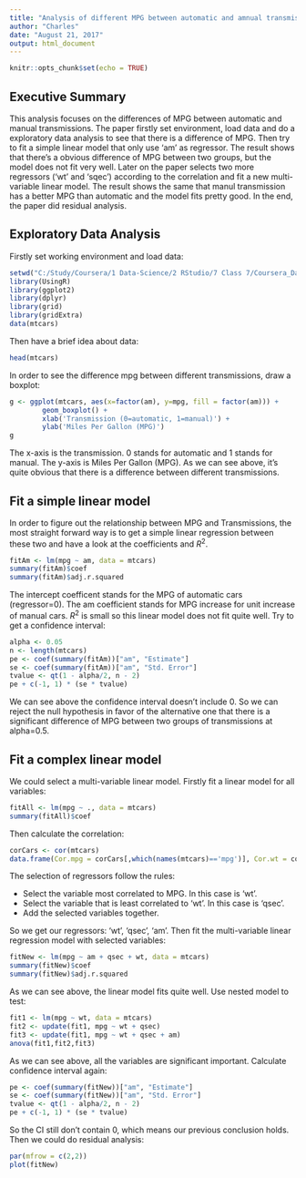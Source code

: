 ```yaml
---
title: "Analysis of different MPG between automatic and amnual transmission"
author: "Charles"
date: "August 21, 2017"
output: html_document
---
```


```r
knitr::opts_chunk$set(echo = TRUE)
```

## Executive Summary
This analysis focuses on the differences of MPG between automatic and manual transmissions.
The paper firstly set environment, load data and do a exploratory data analysis to see that there is a difference of MPG.
Then try to fit a simple linear model that only use 'am' as regressor.
The result shows that there's a obvious difference of MPG between two groups,
but the model does not fit very well.
Later on the paper selects two more regressors ('wt' and 'sqec') according to
the correlation and fit a new multi-variable linear model.
The result shows the same that manul transmission has a better MPG than automatic and
the model fits pretty good.
In the end, the paper did residual analysis.

## Exploratory Data Analysis

Firstly set working environment and load data:

```r
setwd("C:/Study/Coursera/1 Data-Science/2 RStudio/7 Class 7/Coursera_DataScience_Class7Regression_FinalProject")
library(UsingR)
library(ggplot2)
library(dplyr)
library(grid)
library(gridExtra)
data(mtcars)
```

Then have a brief idea about data:

```r
head(mtcars)
```

In order to see the difference mpg between different transmissions, draw a boxplot:

```r
g <- ggplot(mtcars, aes(x=factor(am), y=mpg, fill = factor(am))) +
        geom_boxplot() +
        xlab('Transmission (0=automatic, 1=manual)') +
        ylab('Miles Per Gallon (MPG)')
g
```

The x-axis is the transmission. 0 stands for automatic and 1 stands for manual.
The y-axis is Miles Per Gallon (MPG).
As we can see above, it's quite obvious that there is a difference between different transmissions.

## Fit a simple linear model

In order to figure out the relationship between MPG and Transmissions, the most straight forward way is to get a simple linear regression between these two and have a
look at the coefficients and $R^2$.

```r
fitAm <- lm(mpg ~ am, data = mtcars)
summary(fitAm)$coef
summary(fitAm)$adj.r.squared
```

The intercept coefficent stands for the MPG of automatic cars (regressor=0).
The am coefficient stands for MPG increase for unit increase of manual cars.
$R^2$ is small so this linear model does not fit quite well.
Try to get a confidence interval:

```r
alpha <- 0.05
n <- length(mtcars)
pe <- coef(summary(fitAm))["am", "Estimate"]
se <- coef(summary(fitAm))["am", "Std. Error"]
tvalue <- qt(1 - alpha/2, n - 2)
pe + c(-1, 1) * (se * tvalue)
```

We can see above the confidence interval doesn't include 0.
So we can reject the null hypothesis in favor of the alternative one that
there is a significant difference of MPG between two groups of transmissions at alpha=0.5.

## Fit a complex linear model

We could select a multi-variable linear model. 
Firstly fit a linear model for all variables:

```r
fitAll <- lm(mpg ~ ., data = mtcars)
summary(fitAll)$coef
```

Then calculate the correlation:

```r
corCars <- cor(mtcars)
data.frame(Cor.mpg = corCars[,which(names(mtcars)=='mpg')], Cor.wt = corCars[,which(names(mtcars)=='wt')])
```

The selection of regressors follow the rules:

- Select the variable most correlated to MPG. In this case is 'wt'.
- Select the variable that is least correlated to 'wt'. In this case is 'qsec'.
- Add the selected variables together.

So we get our regressors: 'wt', 'qsec', 'am'.
Then fit the multi-variable linear regression model with selected variables:

```r
fitNew <- lm(mpg ~ am + qsec + wt, data = mtcars)
summary(fitNew)$coef
summary(fitNew)$adj.r.squared
```

As we can see above, the linear model fits quite well.
Use nested model to test:

```r
fit1 <- lm(mpg ~ wt, data = mtcars)
fit2 <- update(fit1, mpg ~ wt + qsec)
fit3 <- update(fit1, mpg ~ wt + qsec + am)
anova(fit1,fit2,fit3)
```

As we can see above, all the variables are significant important.
Calculate confidence interval again:

```r
pe <- coef(summary(fitNew))["am", "Estimate"]
se <- coef(summary(fitNew))["am", "Std. Error"]
tvalue <- qt(1 - alpha/2, n - 2)
pe + c(-1, 1) * (se * tvalue)
```

So the CI still don't contain 0, which means our previous conclusion holds.
Then we could do residual analysis:

```r
par(mfrow = c(2,2))
plot(fitNew)
```
















































